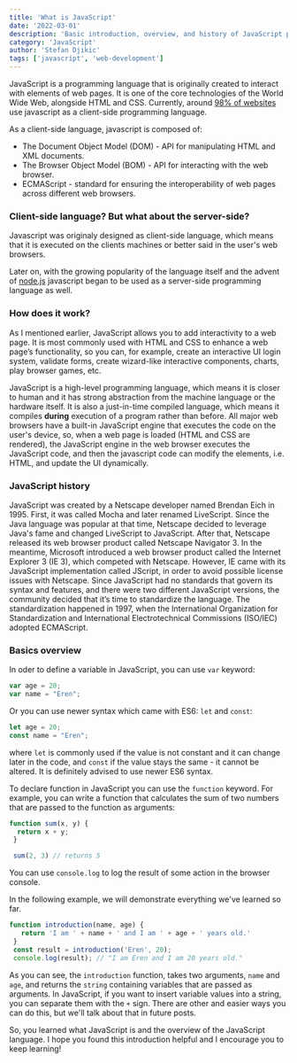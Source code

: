 ```yaml
---
title: 'What is JavaScript'
date: '2022-03-01'
description: 'Basic introduction, overview, and history of JavaScript programming language'
category: 'JavaScript'
author: 'Stefan Djikic'
tags: ['javascript', 'web-development']
---
```


JavaScript is a programming language that is originally created to interact with elements of web pages. It is one of the core technologies of the World Wide Web, alongside HTML and CSS. Currently, around <a href="https://w3techs.com/technologies/details/cp-javascript/" target="_blank" rel="noopener"><span>98% of websites</span> </a> use javascript as a client-side programming language.

As a client-side language, javascript is composed of:

- The Document Object Model (DOM) - API for manipulating HTML and XML documents.
- The Browser Object Model (BOM) - API for interacting with the web browser.
- ECMAScript - standard for ensuring the interoperability of web pages across different web browsers.

### Client-side language? But what about the server-side?

Javascript was originaly designed as client-side language, which means that it is executed on the clients machines or better said in the user's web browsers.

Later on, with the growing popularity of the language itself and the advent of <a href="https://nodejs.org/en/" target="_blank" rel="noopener"><span>node.js</span></a> javascript began to be used as a server-side programming language as well. 

### How does it work?

As I mentioned earlier, JavaScript allows you to add interactivity to a web page. It is most commonly used with HTML and CSS to enhance a web page’s functionality, so you can, for example, create an interactive UI login system, validate forms, create wizard-like interactive components, charts, play browser games, etc.

JavaScript is a high-level programming language, which means it is closer to human and it has strong abstraction from the machine language or the hardware itself. It is also a just-in-time compiled language, which means it compiles **during** execution of a program rather than before.
All major web browsers have a built-in JavaScript engine that executes the code on the user's device, so, when a web page is loaded (HTML and CSS are rendered), the JavaScript engine in the web browser executes the JavaScript code, and then the javascript code can modify the elements, i.e. HTML, and update the UI dynamically.

### JavaScript history

JavaScript was created by a Netscape developer named Brendan Eich in 1995. First, it was called Mocha and later renamed LiveScript.
Since the Java language was popular at that time, Netscape decided to leverage Java's fame and changed LiveScript to JavaScript. After that, Netscape released its web browser product called Netscape Navigator 3.
In the meantime, Microsoft introduced a web browser product called the Internet Explorer 3 (IE 3), which competed with Netscape. However, IE came with its JavaScript implementation called JScript, in order to avoid possible license issues with Netscape.
Since JavaScript had no standards that govern its syntax and features, and there were two different JavaScript versions, the community decided that it’s time to standardize the language.
The standardization happened in 1997, when the International Organization for Standardization and International Electrotechnical Commissions (ISO/IEC) adopted ECMAScript.

### Basics overview

In oder to define a variable in JavaScript, you can use `var` keyword:

```jsx
var age = 20;
var name = "Eren";
```

Or you can use newer syntax which came with ES6: `let` and `const`:

```javascript
let age = 20;
const name = "Eren";
```

where `let` is commonly used if the value is not constant and it can change later in the code, and `const` if the value stays the same - it cannot be altered. It is definitely advised to use newer ES6 syntax.

To declare function in JavaScript you can use the `function` keyword. For example, you can write a function that calculates the sum of two numbers that are passed to the function as arguments:

```javascript
function sum(x, y) {
  return x + y;
 }

 sum(2, 3) // returns 5
```

You can use `console.log` to log the result of some action in the browser console.

In the following example, we will demonstrate everything we've learned so far.

```javascript
function introduction(name, age) {
   return 'I am ' + name + ' and I am ' + age + ' years old.'
 }
 const result = introduction('Eren', 20);
 console.log(result); // "I am Eren and I am 20 years old."
```
As you can see, the `introduction` function, takes two arguments, `name` and `age`, and returns the `string` containing variables that are passed as arguments. In JavaScript, if you want to insert variable values into a string, you can separate them with the `+` sign. There are other and easier ways you can do this, but we'll talk about that in future posts.

So, you learned what JavaScript is and the overview of the JavaScript language. I hope you found this introduction helpful and I encourage you to keep learning!
